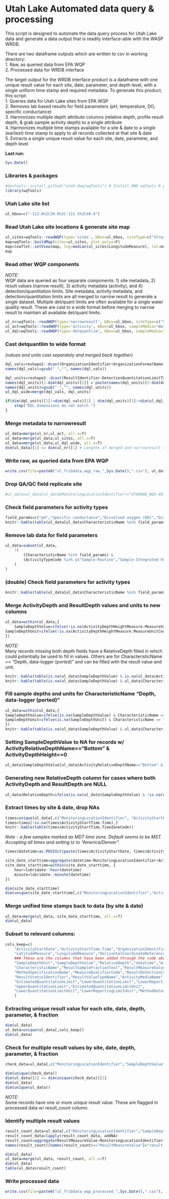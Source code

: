# Utah Lake Automated data query & processing
This script is designed to automate the data query process for Utah Lake data and generate
a data output that is readily interface-able with the WASP WRDB.

There are two dataframe outputs which are written to csv in working directory:  
1. Raw, as queried data from EPA WQP  
2. Processed data for WRDB interface  

The target output for the WRDB interface product is a dataframe with one unique result value for each site, date, parameter, and depth level, with a single 
uniform time stamp and required metadata. To generate this product, this script:  
1. Queries data for Utah Lake sites from EPA WQP  
2. Removes lab based results for field parameters (pH, temperature, DO, specific conductance)  
3. Harmonizes multiple depth attribute columns (relative depth, profile result depth, & grab sample activity depth) to a single attribute  
4. Harmonizes multiple time stamps available for a site & date to a single (earliest) time stamp to apply to all records collected at that site & date  
5. Extracts a single unique result value for each site, date, parameter, and depth level  

**Last run:  **
```r
Sys.Date()
```

### Libraries & packages
```r
#devtools::install_github("utah-dwq/wqTools") # Install DWQ wqTools R package if necessary (see github.com/utah-dwq/wqTools for more info)
library(wqTools)

```

### Utah Lake site list
```r
ul_bbox=c("-112.0%2C39.8%2C-111.5%2C40.4")
```

### Read Utah Lake site locations & generate site map
```r
ul_sites=wqTools::readWQP(type='sites', bBox=ul_bbox, siteType=c("Stream","Wetland"), sampleMedia="Water") #Connection to WQP occasionally times out, function tries connection up to 10 times
map=wqTools::buildMap(sites=ul_sites, plot_polys=F)
map=leaflet::setView(map, lng=median(ul_sites$LongitudeMeasure), lat=median(ul_sites$LatitudeMeasure), zoom=10)
map
```

### Read other WQP components
*NOTE:*  
WQP data are queried as four separate components: 1) site metadata, 2) result values (narrow result), 3) activity metadata (activity), and 4) detection/quantitation limits. 
Site metadata, activity metadata, and detection/quantitation limits are all merged to narrow result to generate a single dataset. Multiple det/quant limits are often available 
for a single water quality result. These are cast to a wide format before merging to narrow result to maintain all available det/quant limits.

```r
ul_nr=wqTools::readWQP(type='narrowresult', bBox=ul_bbox, siteType=c("Stream","Wetland"), sampleMedia="Water", print=F)
ul_act=wqTools::readWQP(type='activity', bBox=ul_bbox, sampleMedia="Water")
ul_dql=wqTools::readWQP(type='detquantlim', bBox=ul_bbox, sampleMedia="Water")
```

### Cast detquantlim to wide format
*(values and units cast separately and merged back together)*

```r
dql_vals=reshape2::dcast(OrganizationIdentifier+OrganizationFormalName+ActivityIdentifier+MonitoringLocationIdentifier+ResultIdentifier+CharacteristicName~DetectionQuantitationLimitTypeName, value.var='DetectionQuantitationLimitMeasure.MeasureValue', data=ul_dql)
names(dql_vals)=gsub(" ","", names(dql_vals))

dql_units=reshape2::dcast(ResultIdentifier~DetectionQuantitationLimitTypeName, value.var='DetectionQuantitationLimitMeasure.MeasureUnitCode', data=ul_dql)
names(dql_units)[2:dim(dql_units)[2]] = paste(names(dql_units)[2:dim(dql_units)[2]], "Unit")
names(dql_units)=gsub(" ","", names(dql_units))
ul_dql_wide=merge(dql_vals, dql_units)

if(dim(dql_units)[1]!=dim(dql_vals)[1] | dim(dql_units)[1]!=dim(ul_dql_wide)[1]){
	stop("DQL dimensions do not match.")
}
```


### Merge metadata to narrowresult
```r
ul_data=merge(ul_nr,ul_act, all.x=T)
ul_data=merge(ul_data,ul_sites, all.x=T)
ul_data=merge(ul_data,ul_dql_wide, all.x=T)
dim(ul_data)[1] == dim(ul_nr)[1] # Lengths of merged and narrowresult should match
```

### Write raw, as queried data from EPA WQP
```r
write.csv(file=paste0("ul_Tribdata_wqp_raw_",Sys.Date(),".csv"), ul_data, row.names=F)
```

### Drop QA/QC field replicate site
```r
#ul_data=ul_data[ul_data$MonitoringLocationIdentifier!="UTAHDWQ_WQX-4917320",]
```

### Check field parameters for activity types
```r
field_params=c("pH","Specific conductance","Dissolved oxygen (DO)","Dissolved oxygen saturation","Temperature, water")
knitr::kable(table(ul_data[ul_data$CharacteristicName %in% field_params,"ActivityTypeCode"]))
```

### Remove lab data for field parameters
```r
ul_data=subset(ul_data,
	!(
		(CharacteristicName %in% field_params) &
		(ActivityTypeCode %in% c("Sample-Routine","Sample-Integrated Vertical Profile","Quality Control Sample-Field Replicate"))
	)
)
```

### (double) Check field parameters for activity types
```r
knitr::kable(table(ul_data[ul_data$CharacteristicName %in% field_params,"ActivityTypeCode"]))
```

### Merge ActivityDepth and ResultDepth values and units to new columns
```r
ul_data=within(ul_data,{
	SampleDepthValue=ifelse(!is.na(ActivityDepthHeightMeasure.MeasureValue), ActivityDepthHeightMeasure.MeasureValue, ResultDepthHeightMeasure.MeasureValue)
SampleDepthUnit=ifelse(!is.na(ActivityDepthHeightMeasure.MeasureUnitCode), as.character(ActivityDepthHeightMeasure.MeasureUnitCode), as.character(ResultDepthHeightMeasure.MeasureUnitCode))
})
```


*NOTE:*  
Many records missing both depth fields have a RelativeDepth filled in which could potentially be used to fill in values. Others are for CharacteristicName == "Depth, data-logger (ported)" and can be filled with the result value and unit.

```r
knitr::kable(table(is.na(ul_data$SampleDepthValue) & is.na(ul_data$ActivityRelativeDepthName)))
knitr::kable(table(is.na(ul_data$SampleDepthValue) & ul_data$CharacteristicName=="Depth, data-logger (ported)"))
```

### Fill sample depths and units for CharacteristicName "Depth, data-logger (ported)"
```r
ul_data=within(ul_data,{
SampleDepthValue=ifelse(is.na(SampleDepthValue) & CharacteristicName == "Depth, data-logger (ported)", ResultMeasureValue, SampleDepthValue)
SampleDepthUnit=ifelse(is.na(SampleDepthUnit) & CharacteristicName == "Depth, data-logger (ported)", as.character(ResultMeasure.MeasureUnitCode), as.character(SampleDepthUnit))
})
knitr::kable(table(is.na(ul_data$SampleDepthValue) & ul_data$CharacteristicName=="Depth, data-logger (ported)"))
```

### Setting SampleDepthValue to NA for records w/ ActivityRelativeDepthName=="Bottom" & ActivityDepthHeight==0
```r
ul_data$SampleDepthValue[ul_data$ActivityRelativeDepthName=="Bottom" & ul_data$ActivityDepthHeightMeasure.MeasureValue==0] = NA
```

### Generating new RelativeDepth column for cases where both ActivityDepth and ResultDepth are NULL
```r
ul_data$RelativeDepth=ifelse(is.na(ul_data$SampleDepthValue) & !is.na(ul_data$ActivityRelativeDepthName), as.character(ul_data$ActivityRelativeDepthName), NA)
```

### Extract times by site & date, drop NAs
```r
times=unique(ul_data[,c("MonitoringLocationIdentifier", "ActivityStartDate", "ActivityStartTime.Time", "ActivityStartTime.TimeZoneCode")])
times=times[!is.na(times$ActivityStartTime.Time),]
knitr::kable(table(times$ActivityStartTime.TimeZoneCode))
```
*Note - a few samples marked as MDT time zone. Default seems to be MST. Accepting all times and setting tz to "America/Denver".*

```r
times$datetime=as.POSIXct(paste(times$ActivityStartDate, times$ActivityStartTime.Time), format="%Y-%m-%d %H:%M:%S", tz="America/Denver")

site_date_starttime=aggregate(datetime~MonitoringLocationIdentifier+ActivityStartDate, data=times,FUN='min')
site_date_starttime=within(site_date_starttime, {
	hour=lubridate::hour(datetime)
	minute=lubridate::minute(datetime)
})

dim(site_date_starttime)
dim(unique(site_date_starttime[,c("MonitoringLocationIdentifier","ActivityStartDate")]))
```

### Merge unified time stamps back to data (by site & date)
```r
ul_data=merge(ul_data, site_date_starttime, all.x=T)
dim(ul_data)
```

### Subset to relevant columns:
```r
cols_keep=c(
	"ActivityStartDate","ActivityStartTime.Time","OrganizationIdentifier","OrganizationFormalName","MonitoringLocationIdentifier","MonitoringLocationName","MonitoringLocationTypeName",  
	"LatitudeMeasure","LongitudeMeasure","HorizontalCoordinateReferenceSystemDatumName",  
	### These are the columns that have been added through the code above  
	"SampleDepthUnit","SampleDepthValue","RelativeDepth","datetime","minute","hour",  
	"CharacteristicName","ResultSampleFractionText","ResultMeasureValue","ResultMeasure.MeasureUnitCode",  
	"MethodSpecificationName","MeasureQualifierCode","ResultDetectionConditionText",  
	"ResultStatusIdentifier","ResultValueTypeName","ActivityMediaName",  
	"EstimatedQuantitationLimit","LowerQuantitationLimit","LowerReportingLimit","MethodDetectionLevel",  
	"UpperQuantitationLimit","EstimatedQuantitationLimitUnit",  
	"LowerQuantitationLimitUnit","LowerReportingLimitUnit","MethodDetectionLevelUnit","UpperQuantitationLimitUnit"  
	)
```

### Extracting unique result value for each site, date, depth, parameter, & fraction
```r
dim(ul_data)
ul_data=unique(ul_data[,cols_keep])
dim(ul_data)
```

### Check for multiple result values by site, date, depth, parameter, & fraction
```r
check_data=ul_data[,c("MonitoringLocationIdentifier","SampleDepthValue","RelativeDepth","CharacteristicName","ResultSampleFractionText","ActivityStartDate", "ActivityStartTime.Time")]

dim(unique(check_data))
dim(ul_data)[1] == dim(unique(check_data))[1]
dim(ul_data)
dim(unique(ul_data))

```
*NOTE:*  
Some records have one or more unique result value. These are flagged in processed data w/ result_count column.

### Identify multiple result values
```r
result_count_data=ul_data[,c("MonitoringLocationIdentifier","SampleDepthValue","RelativeDepth","ActivityStartDate", "ActivityStartTime.Time","CharacteristicName","ResultSampleFractionText","ResultMeasureValue")]
result_count_data=lapply(result_count_data, addNA)
result_count=aggregate(ResultMeasureValue~MonitoringLocationIdentifier+ActivityStartDate+SampleDepthValue+RelativeDepth+CharacteristicName+ResultSampleFractionText, result_count_data, FUN='length')
names(result_count)[names(result_count)=="ResultMeasureValue"]="result_count"

dim(ul_data)
ul_data=merge(ul_data, result_count, all.x=T)
dim(ul_data)
table(ul_data$result_count)
```

### Write processed data
```r
write.csv(file=paste0("ul_Tribdata_wqp_processed_",Sys.Date(),".csv"), ul_data, row.names=F)
```


